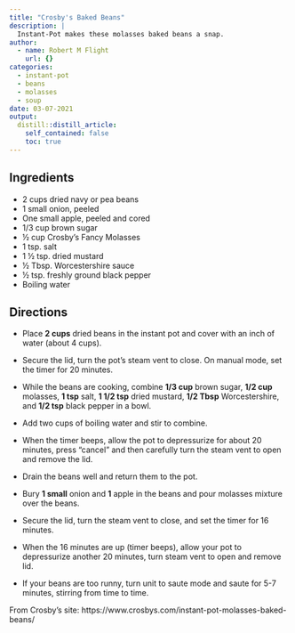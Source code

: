 ```yaml
---
title: "Crosby's Baked Beans"
description: |
  Instant-Pot makes these molasses baked beans a snap.
author:
  - name: Robert M Flight
    url: {}
categories:
  - instant-pot
  - beans
  - molasses
  - soup
date: 03-07-2021
output:
  distill::distill_article:
    self_contained: false
    toc: true
---
```


## Ingredients

* 2 cups dried navy or pea beans
* 1 small onion, peeled
* One small apple, peeled and cored
* 1/3 cup brown sugar
* ½ cup Crosby’s Fancy Molasses
* 1 tsp. salt
* 1 ½ tsp. dried mustard
* ½ Tbsp. Worcestershire sauce
* ½ tsp. freshly ground black pepper
* Boiling water

## Directions

* Place **2 cups** dried beans in the instant pot and cover with an inch of water (about 4 cups).
* Secure the lid, turn the pot’s steam vent to close. On manual mode, set the timer for 20 minutes.
* While the beans are cooking, combine **1/3 cup** brown sugar, **1/2 cup** molasses, **1 tsp** salt, **1 1/2 tsp** dried mustard, **1/2 Tbsp** Worcestershire, and **1/2 tsp** black pepper in a bowl.
* Add two cups of boiling water and stir to combine.

* When the timer beeps, allow the pot to depressurize for about 20 minutes, press “cancel” and then carefully turn the steam vent to open and remove the lid.
* Drain the beans well and return them to the pot.

* Bury **1 small** onion and **1** apple in the beans and pour molasses mixture over the beans.
* Secure the lid, turn the steam vent to close, and set the timer for 16 minutes.
* When the 16 minutes are up (timer beeps), allow your pot to depressurize another 20 minutes, turn steam vent to open and remove lid.
* If your beans are too runny, turn unit to saute mode and saute for 5-7 minutes, stirring from time to time.

From Crosby's site: https://www.crosbys.com/instant-pot-molasses-baked-beans/
